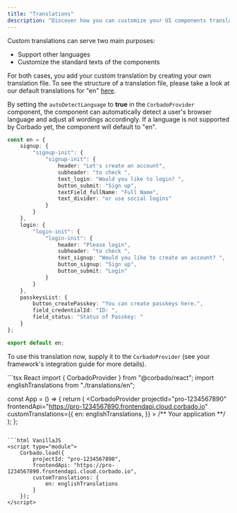 ```yaml
---
title: "Translations"
description: "Discover how you can customize your UI components translations to align with your preferences and needs."
---
```


Custom translations can serve two main purposes:

- Support other languages
- Customize the standard texts of the components

For both cases, you add your custom translation by creating your own translation file. To see the structure of a translation file, please take a look at our default translations for "en" [here](https://github.com/corbado/javascript/blob/develop/packages/shared-ui/src/i18n/en.json).

By setting the `autoDetectLanguage` to **true** in the `CorbadoProvider` component, the component can automatically detect a user's browser language and adjust all wordings accordingly.
If a language is not supported by Corbado yet, the component will default to "en".

```typescript Custom Translations
const en = {
    signup: {
        "signup-init": {
            "signup-init": {
                header: "Let's create an account",
                subheader: "to check ",
                text_login: "Would you like to login? ",
                button_submit: "Sign up",
                textField_fullName: "Full Name",
                text_divider: "or use social logins"
            }
        }
    },
    login: {
        "login-init": {
            "login-init": {
                header: "Please login",
                subheader: "to check ",
                text_signup: "Would you like to create an account? ",
                button_signup: "Sign up",
                button_submit: "Login"
            }
        }
    },
    passkeysList: {
        button_createPasskey: "You can create passkeys here.",
        field_credentialId: "ID: ",
        field_status: "Status of Passkey: "
    }
};

export default en;
```

To use this translation now, supply it to the `CorbadoProvider` (see your framework's integration guide for more details).

<CodeGroup>
```tsx React
import { CorbadoProvider } from "@corbado/react";
import englishTranslations from "./translations/en";

const App = () => {
    return (
        <CorbadoProvider
            projectId="pro-1234567890"
            frontendApi="https://pro-1234567890.frontendapi.cloud.corbado.io"
            customTranslations={{
                en: englishTranslations,
            }}
        >
            /** Your application **/
        </CorbadoProvider>
    );
};
```

```html VanillaJS
<script type="module">
    Corbado.load({
        projectId: "pro-1234567890",
        frontendApi: "https://pro-1234567890.frontendapi.cloud.corbado.io",
        customTranslations: {
            en: englishTranslations
        }
    });
</script>
```

</CodeGroup>